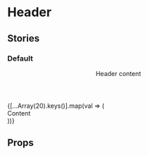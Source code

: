 

# Header

<Meta title="App Components/Header" component={Header} />

## Stories

### Default

<Preview withToolbar>
  <Story name="default" height="200px" inline={false}>
    <div>
      <Header
        style={{
          display: 'flex',
          alignItems: 'center',
          backgroundColor: 'dodgerblue',
          color: 'white',
          fontWeight: 'bold',
        }}
      >
        Header content
      </Header>
      <Header.Wrapper>
        {[...Array(20).keys()].map(val => (
          <div
            key={val}
            style={{
              padding: '10px 0',
            }}
          >
            Content
          </div>
        ))}
      </Header.Wrapper>
    </div>
  </Story>
</Preview>

## Props

<Props of={Header} />
